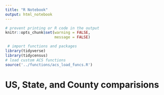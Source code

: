 ```yaml
---
title: "R Notebook"
output: html_notebook
---
```


```r
# prevent printing or R code in the output
knitr::opts_chunk$set(warning = FALSE,
                      message = FALSE)
```

```r
 # import functions and packages
library(tidyverse)
library(tidycensus)
# load custom ACS functions
source('../functions/acs_load_funcs.R')

```

# US, State, and County comparisions

